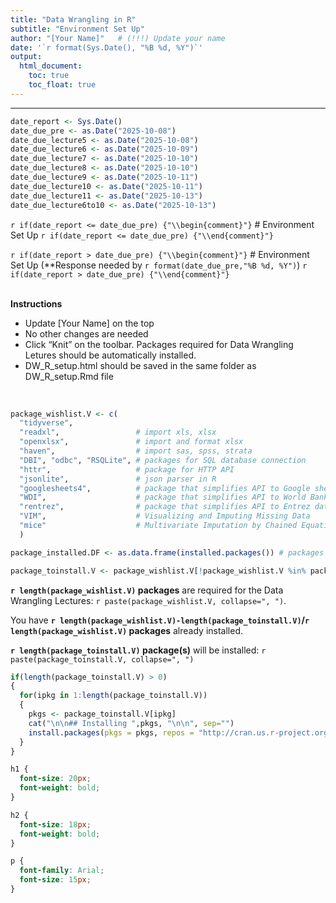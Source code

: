 ```yaml
---
title: "Data Wrangling in R"
subtitle: "Environment Set Up"
author: "[Your Name]"   # (!!!) Update your name
date: '`r format(Sys.Date(), "%B %d, %Y")`'
output: 
  html_document:
    toc: true
    toc_float: true
---
```



<!-- #............................................................................. -->
<!-- # Environment Set Up -->
<!-- #............................................................................. -->

<hr>

```r
date_report <- Sys.Date()
date_due_pre <- as.Date("2025-10-08")
date_due_lecture5 <- as.Date("2025-10-08")
date_due_lecture6 <- as.Date("2025-10-09")
date_due_lecture7 <- as.Date("2025-10-10")
date_due_lecture8 <- as.Date("2025-10-10")
date_due_lecture9 <- as.Date("2025-10-11")
date_due_lecture10 <- as.Date("2025-10-11")
date_due_lecture11 <- as.Date("2025-10-13")
date_due_lecture6to10 <- as.Date("2025-10-13")
```

`r if(date_report <= date_due_pre) {"\\begin{comment}"}`
# Environment Set Up
`r if(date_report <= date_due_pre) {"\\end{comment}"}`

`r if(date_report > date_due_pre) {"\\begin{comment}"}`
# Environment Set Up (**Response needed by `r format(date_due_pre,"%B %d, %Y")`)
`r if(date_report > date_due_pre) {"\\end{comment}"}`

<br>
**Instructions**

* Update [Your Name] on the top
* No other changes are needed
* Click "Knit" on the toolbar. Packages required for Data Wrangling Letures should be automatically installed.
* DW_R_setup.html should be saved in the same folder as DW_R_setup.Rmd file

<br>

```r

package_wishlist.V <- c(
  "tidyverse",             
  "readxl",                 # import xls, xlsx
  "openxlsx",               # import and format xlsx
  "haven",                  # import sas, spss, strata
  "DBI", "odbc", "RSQLite", # packages for SQL database connection
  "httr",                   # package for HTTP API
  "jsonlite",               # json parser in R
  "googlesheets4",          # package that simplifies API to Google sheet
  "WDI",                    # package that simplifies API to World Bank
  "rentrez",                # package that simplifies API to Entrez databases (the r-cran version is suspending due to cran checks)
  "VIM",                    # Visualizing and Imputing Missing Data
  "mice"                    # Multivariate Imputation by Chained Equations. One of the most powerful tools for handling missing data 
  )

package_installed.DF <- as.data.frame(installed.packages()) # packages already installed

package_toinstall.V <- package_wishlist.V[!package_wishlist.V %in% package_installed.DF$Package]
```


**`r length(package_wishlist.V)` packages** are required for the Data Wrangling Lectures: `r paste(package_wishlist.V, collapse=", ")`.         

You have **`r length(package_wishlist.V)-length(package_toinstall.V)`/`r length(package_wishlist.V)` packages** already installed.             

**`r length(package_toinstall.V)` package(s)** will be installed: `r paste(package_toinstall.V, collapse=", ")`            
 

```r
if(length(package_toinstall.V) > 0)
{
  for(ipkg in 1:length(package_toinstall.V))
  {
    pkgs <- package_toinstall.V[ipkg]
    cat("\n\n## Installing ",pkgs, "\n\n", sep="")
    install.packages(pkgs = pkgs, repos = "http://cran.us.r-project.org")
  }
}
```




<!-- ######################################### -->
<!-- ## DO NOT MAKE CHANGES AFTER THIS LINE ## -->
<!-- ######################################### -->

    


```css

h1 {
  font-size: 20px;
  font-weight: bold;
}

h2 {
  font-size: 18px;
  font-weight: bold;
}

p {
  font-family: Arial;
  font-size: 15px;
}

```